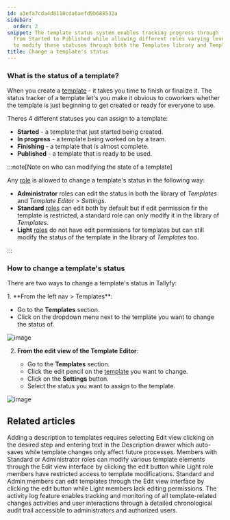 ```yaml
---
id: a3efa7cda4d8110cda6aefd9b688532a
sidebar:
  order: 2
snippet: The template status system enables tracking progress through four stages
  from Started to Published while allowing different roles varying levels of access
  to modify these statuses through both the Templates library and Template Editor.
title: Change a template's status
---
```



### What is the status of a template?

When you create a [template](/products/pro/documenting/templates/) - it takes you time to finish or finalize it. The status tracker of a template let's you make it obvious to coworkers whether the template is just beginning to get created or ready for everyone to use.

Theres 4 different statuses you can assign to a template:

- **Started** - a template that just started being created.
- **In progress** - a template being worked on by a team.
- **Finishing** - a template that is almost complete.
- **Published** - a template that is ready to be used.

:::note[Note on who can modifying the state of a template]

Any [role](/products/pro/documenting/members/how-do-i-manage-member-permissions-in-tallyfy/) is allowed to change a template's status in the following way:

- **Administrator** roles can edit the status in both the library of  _Templates_ and _Template Editor_ > _Settings_.
- **Standard** [roles](/products/pro/documenting/members/how-do-i-manage-member-permissions-in-tallyfy/) can edit both by default but if edit permission fir the template is restricted, a standard role can only modify it in the library of _Templates_.
- **Light** [roles](/products/pro/documenting/members/how-do-i-manage-member-permissions-in-tallyfy/) do not have edit permissions for templates but can still modify the status of the template in the library of _Templates_ too.

:::

### How to change a template's status

There are two ways to change a template's status in Tallyfy:

<Steps>
1. **From the left nav > Templates**:

   - Go to the **Templates** section.
   - Click on the dropdown menu next to the template you want to change the status of.

![image](https://screenshots.tallyfy.com/tallyfy%2Fpro%2Fdesktop-light-change-status-template-template-section.png)

2. **From the edit view of the Template Editor**:

   - Go to the **Templates** section.
   - Click the edit pencil on the [template](/products/pro/documenting/templates/) you want to change.
   - Click on the **Settings** button.
   - Select the status you want to assign to the template.

![image](https://screenshots.tallyfy.com/tallyfy%2Fpro%2Fdesktop-light-change-status-template-settings.png)
</Steps>


## Related articles
<CardGrid>
<LinkTitleCard header="<b>Edit Templates > Add a description to a template</b>" href="/products/pro/documenting/templates/edit-templates/add-description/" > Adding a description to templates requires selecting Edit view clicking on the desired step and entering text in the Description drawer which auto-saves while template changes only affect future processes. </LinkTitleCard>
<LinkTitleCard header="<b>Templates > Edit a template</b>" href="/products/pro/documenting/templates/edit-templates/" > Members with Standard or Administrator roles can modify various template elements through the Edit view interface by clicking the edit button while Light role members have restricted access to template modifications. </LinkTitleCard>
<LinkTitleCard header="<b>Templates > Edit a template</b>" href="/products/pro/documenting/templates/edit-templates/" > Standard and Admin members can edit templates through the Edit view interface by clicking the edit button while Light members lack editing permissions. </LinkTitleCard>
<LinkTitleCard header="<b>Templates > Track activity</b>" href="/products/pro/documenting/templates/how-can-i-track-activities-on-my-tallyfy-templates/" > The activity log feature enables tracking and monitoring of all template-related changes activities and user interactions through a detailed chronological audit trail accessible to administrators and authorized users. </LinkTitleCard>
</CardGrid>